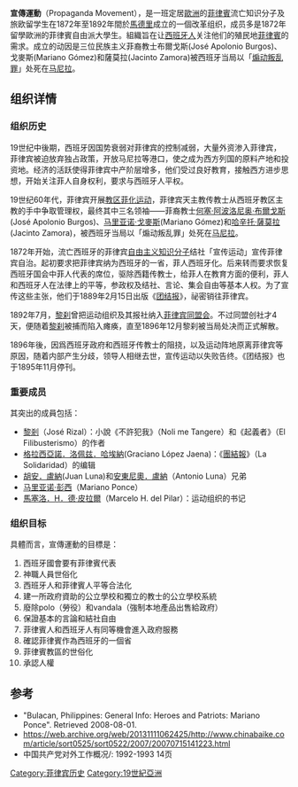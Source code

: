 '''宣傳運動'''（Propaganda Movement），是一班定居[[歐洲|歐洲]]的[[菲律賓|菲律賓]]流亡知识分子及旅欧留学生在1872年至1892年間於[[馬德里|馬德里]]成立的一個改革组织，成员多是1872年留學歐洲的菲律賓自由派大學生。組織旨在让[[西班牙人|西班牙人]]关注他们的殖民地[[菲律賓|菲律賓]]的需求。成立的动因是三位民族主义菲裔教士布爾戈斯(José Apolonio Burgos)、戈麥斯(Mariano Gómez)和薩莫拉(Jacinto Zamora)被西班牙当局以「[[煽动叛乱罪|煽动叛乱罪]]」处死在[[马尼拉|马尼拉]]。

==组织详情==
===组织历史===
19世纪中後期，西班牙因国势衰弱对菲律宾的控制减弱，大量外资渗入菲律宾，菲律宾被迫放弃独占政策，开放马尼拉等港口，使之成为西方列国的原料产地和投资地。经济的活跃使得菲律宾中产阶层增多，他们受过良好教育，接触西方进步思想，开始关注菲人自身权利，要求与西班牙人平权。

19世纪60年代，菲律宾开展[[教区菲化运动|教区菲化运动]]，菲律宾天主教传教士从西班牙教区主教的手中争取管理权，最终其中三名领袖——菲裔教士[[何塞·阿波洛尼奥·布爾戈斯|何塞·阿波洛尼奥·布爾戈斯]](José Apolonio Burgos)、[[马里亚诺·戈麥斯|马里亚诺·戈麥斯]](Mariano Gómez)和[[哈辛托·薩莫拉|哈辛托·薩莫拉]](Jacinto Zamora)，被西班牙当局以「煽动叛乱罪」处死在[[马尼拉|马尼拉]]。

1872年开始，流亡西班牙的菲律宾[[自由主义|自由主义]][[知识分子|知识分子]]结社「宣传运动」宣传菲律宾自治。起初要求把菲律宾纳为西班牙的一省，菲人西班牙化。后来转而要求恢复西班牙国会中菲人代表的席位，驱除西籍传教士，给菲人在教育方面的便利，菲人和西班牙人在法律上的平等，参政权及结社、言论、集会自由等基本人权。为了宣传这些主张，他们于1889年2月15日出版《[[团结双周报|团结报]]》，祕密销往菲律宾。

1892年7月，[[黎刹|黎刹]]曾把运动组织及其报社纳入[[菲律宾同盟会|菲律宾同盟会]]。不过同盟创社才4天，便随着[[黎刹|黎刹]]被捕而陷入瘫痪，直至1896年12月黎刹被当局处决而正式解散。

1896年後，因爲西班牙政府和西班牙传教士的阻挠，以及运动阵地原离菲律宾等原因，随着内部产生分歧，领导人相继去世，宣传运动以失败告终。《团结报》也于1895年11月停刊。

===重要成员===
其突出的成員包括：
*[[黎剎|黎剎]]（José Rizal）：小說《不許犯我》（Noli me Tangere）和《起義者》（El Filibusterismo）的作者
*[[格拉西亞諾．洛佩兹．哈埃納|格拉西亞諾．洛佩兹．哈埃納]](Graciano López Jaena)：《[[團結雙周報|團結報]]》（La Solidaridad）的编辑
*[[胡安．盧納|胡安．盧納]](Juan Luna)和[[安東尼奧．盧納|安東尼奧．盧納]]（Antonio Luna）兄弟
*[[马里亚诺·彭西|马里亚诺·彭西]]（Mariano Ponce）
*[[馬塞洛．H．德·皮拉爾|馬塞洛．H．德·皮拉爾]]（Marcelo H. del Pilar）：运动组织的书记

===组织目标===
具體而言，宣傳運動的目標是：
# 西班牙國會要有菲律賓代表
# 神職人員世俗化
# 西班牙人和菲律賓人平等合法化
# 建一所政府資助的公立學校和獨立的教士的公立學校系統
# 廢除polo（勞役）和vandala（強制本地產品出售給政府）
# 保證基本的言論和結社自由
# 菲律賓人和西班牙人有同等機會進入政府服務
# 確認菲律賓作為西班牙的一個省
# 菲律賓教區的世俗化
# 承認人權

==参考==
* "Bulacan, Philippines: General Info: Heroes and Patriots: Mariano Ponce". Retrieved 2008-08-01.
* https://web.archive.org/web/20131111062425/http://www.chinabaike.com/article/sort0525/sort0522/2007/20070715141223.html
* 中国共产党对外工作概况/: 1992-1993 14页

[[Category:菲律宾历史|Category:菲律宾历史]]
[[Category:19世紀亞洲|Category:19世紀亞洲]]
